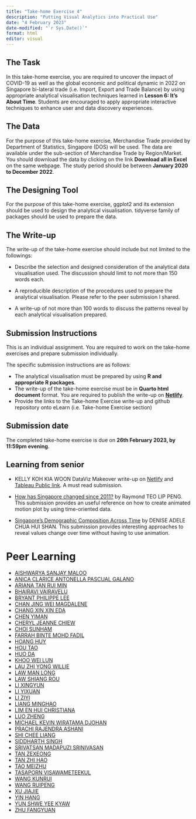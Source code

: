 ```yaml
---
title: "Take-home Exercise 4"
description: "Putting Visual Analytics into Practical Use"
date: "4 February 2023"
date-modified: "`r Sys.Date()`"
format: html
editor: visual
---
```


## The Task

In this take-home exercise, you are required to uncover the impact of COVID-19 as well as the global economic and political dynamic in 2022 on Singapore bi-lateral trade (i.e. Import, Export and Trade Balance) by using appropriate analytical visualisation techniques learned in **Lesson 6: It's About Time**. Students are encouraged to apply appropriate interactive techniques to enhance user and data discovery experiences.

## The Data

For the purpose of this take-home exercise, Merchandise Trade provided by Department of Statistics, Singapore (DOS) will be used. The data are available under the sub-section of Merchandise Trade by Region/Market. You should download the data by clicking on the link **Download all in Excel** on the same webpage. The study period should be between **January 2020 to December 2022**.

## The Designing Tool

For the purpose of this take-home exercise, ggplot2 and its extension should be used to design the analytical visualisation. tidyverse family of packages should be used to prepare the data.

## The Write-up

The write-up of the take-home exercise should include but not limited to the followings:

-   Describe the selection and designed consideration of the analytical data visualisation used. The discussion should limit to not more than 150 words each.

-   A reproducible description of the procedures used to prepare the analytical visualisation. Please refer to the peer submission I shared.

-   A write-up of not more than 100 words to discuss the patterns reveal by each analytical visualisation prepared.

## Submission Instructions

This is an individual assignment. You are required to work on the take-home exercises and prepare submission individually.

The specific submission instructions are as follows:

-   The analytical visualisation must be prepared by using **R and appropriate R packages**.
-   The write-up of the take-home exercise must be in **Quarto html document** format. You are required to publish the write-up on [**Netlify**](https://www.netlify.com/).
-   Provide the links to the Take-home Exercise write-up and github repository onto eLearn (i.e. Take-home Exercise section)

## Submission date

The completed take-home exercise is due on **26th February 2023, by 11:59pm evening**.

## Learning from senior

-   KELLY KOH KIA WOON DataViz Makeover write-up on [Netlify](https://kellykkw.netlify.app/posts/2021-05-15-dataviz-makeover-1/) and [Tableau Public link](https://public.tableau.com/app/profile/kelly2850/viz/DatavizMakeover1_16220368938730/Dashboard1). A must read submission.

-   [How has Singapore changed since 2011?](https://rpubs.com/raymondteo/dataviz8) by Raymond TEO LIP PENG. This submission provides an useful reference on how to create animated motion plot by using time-oriented data.

-   [Singapore's Demographic Composition Across Time](https://rpubs.com/deniseadele/584423) by DENISE ADELE CHUA HUI SHAN. This submission provides interesting approaches to reveal values change over time without having to use animation.

# Peer Learning

-   [AISHWARYA SANJAY MALOO](https://isss608-ay-2022-23-aishwaryamaloo.netlify.app/take-home_ex/take-home_ex02/take-home_ex02)
-   [ANICA CLARICE ANTONELLA PASCUAL GALANO](https://acapvisualano.netlify.app/take-home_ex/take-home_ex2/take-home_ex2)
-   [ARIANA TAN RUI MIN](https://arianatan-jan23isss608.netlify.app/takehome_ex/takehome_ex_02/takehome_ex_02)
-   [BHAIRAVI VAIRAVELU](https://isss608-ay2022-23t2-vb.netlify.app/take_home_ex/take_home_ex02/take_home_ex02)
-   [BRYANT PHILIPPE LEE](https://isss608-2023-bsl.netlify.app/take-home_ex/take-home_ex02)
-   [CHAN JING WEI MAGDALENE](https://magdalenechan-iss608.netlify.app/take_home_ex/take_home_ex02/take_home_ex02)
-   [CHANG XIN XIN EDA](https://isss608-edachang.netlify.app/take-home_ex/take-home_ex02/take-home_ex02)
-   [CHEN YIMAN](https://yimanchen-isss608.netlify.app/takehome/takehome02/takehome2)
-   [CHERYL JEANNE CHIEW](https://cheryljeanne-isss608-ay2223.netlify.app/take-home_ex/take-home_ex02/take-home_ex02)
-   [CHOI SUNHAM](https://aashleychoii.netlify.app/take-home-exercise/take-home-exercise_02)
-   [FARRAH BINTE MOHD FADIL](https://farrahmf.netlify.app/take-home_ex/take-home_ex02/take-home_ex02)
-   [HOANG HUY](https://isss608-thomashoang.netlify.app/takehomeex/takehomeex02)
-   [HOU TAO](https://isss608-vaa-ht.netlify.app/takehome_ex/takehome_ex02/takehome_ex02)
-   [HUO DA](https://isss608-ay2022-23-huoda.netlify.app/take-home_ex/take-home_ex02/take-home_ex02)
-   [KHOO WEI LUN](https://isss608-khooweilun.netlify.app/take-home_ex/take-home_ex02/take-home_ex02)
-   [LAU ZHI YONG WILLIE](https://isss608-willielau.netlify.app/take-home_ex/take-home_ex02/take-home_ex02)
-   [LAW MAN LONG](https://mllaw-isss608-ay21-22jan.netlify.app/take-home_ex/take-home_ex02/take-home_ex02)
-   [LAW SHIANG ROU](https://isss608-shiangrou.netlify.app/take_home_exercise/take_home_exercise_2/take_home_exercise_2)
-   [LI XINGYUN](https://isss608-lixingyun.netlify.app/takehomeexercises/exercise2/exercise2)
-   [LI YIXUAN](https://isss608-daisy.netlify.app/)
-   [LI ZIYI](https://visual-analytics-applications-lzy.netlify.app/take-home_ex/ex02/take-home_ex02)
-   [LIANG MINGHAO](https://isss608-2023-minghao.netlify.app/takehome_2/takehome_2.html)
-   [LIM EN HUI CHRISTIANA](https://visualanalytics-christianalim-jan2023.netlify.app/take%20home%20exercises/take-home-exercise-2)
-   [LUO ZHENG](https://zoeluvrisss608.netlify.app/take-home_ex/take-home_ex02/take-home_ex02)
-   [MICHAEL KEVIN WIRATAMA DJOHAN](https://isss608-michaeldj.netlify.app/take-home_ex/take-home_ex02/take-home_ex02)
-   [PRACHI RAJENDRA ASHANI](https://isss608-ay2022-23-prachi.netlify.app/take-home_ex/take-home_ex02/take-home_ex02)
-   [SHI CHEE LIANG](https://isss608scl.netlify.app/takehomeex/takehomeex02/takehomeex02)
-   [SIDDHARTH SINGH](https://siddharthsingh-isss608-ay2022-23t1.netlify.app/take-home_ex/take-home_ex02/take-home_ex02)
-   [SRIVATSAN MADAPUZI SRINIVASAN](https://vaa-mssri-2022-23.netlify.app/take-home_ex/take-home_ex02/take-home_ex02)
-   [TAN ZEXEONG](https://visual-analytics-jephostan.netlify.app/takehome/th_ex2/th_ex2)
-   [TAN ZHI HAO](https://isss608-ay2022-23t2-tanzhihao.netlify.app/take-home_ex/take-home_ex02/take-home_ex02)
-   [TAO MEIZHU](https://isss608-vaa-meizhu.netlify.app/take-home%20exercise/take-home%20exercise%202/take-home%20exercise%202)
-   [TASAPORN VISAWAMETEEKUL](https://isss608-tasapornv.netlify.app/take-home_ex/take-home_ex02/take-home_ex02)
-   [WANG KUNRUI]()
-   [WANG RUIPENG](https://isss608-rp.netlify.app/take-home_ex/take-home_ex02/take-home_ex02)
-   [XU JIAJIE](https://isss608-ay2022-23t1.netlify.app/take-home_ex/takehome_ex02/takehome_ex02)
-   [YIN HANG](https://isss608-ay2022-23t2.netlify.app/take-home_ex/take-home_ex02/take-home_ex02)
-   [YUN SHWE YEE KYAW](https://isss608-vaa-2022.netlify.app/take-home_ex/take-home_ex02/take-home_ex02)
-   [ZHU FANGYUAN](https://608vaa.netlify.app/take-home_ex2/take-home_ex2)
